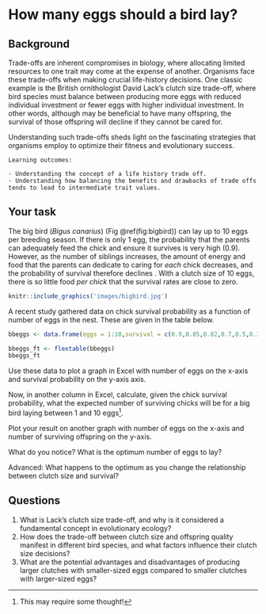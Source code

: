 # How many eggs should a bird lay?

## Background

Trade-offs are inherent compromises in biology, where allocating limited resources to one trait may come at the expense of another. Organisms face these trade-offs when making crucial life-history decisions. One classic example is the British ornithologist David Lack's clutch size trade-off, where bird species must balance between producing more eggs with reduced individual investment or fewer eggs with higher individual investment. In other words, although may be beneficial  to have many offspring, the survival of those offspring will decline if they cannot be cared for.

Understanding such trade-offs sheds light on the fascinating strategies that organisms employ to optimize their fitness and evolutionary success.


```block
Learning outcomes: 

- Understanding the concept of a life history trade off.
- Understanding how balancing the benefits and drawbacks of trade offs tends to lead to intermediate trait values.

```


## Your task

The big bird (*Bigus canarius*) (Fig  \@ref(fig:bigbird)) can lay up to 10 eggs per breeding season. If there is only 1 egg, the probability that the parents can adequately feed the chick and ensure it survives is very high (0.9). However, as the number of siblings increases, the amount of energy and food that the parents can dedicate to caring for *each* chick decreases, and the probability of survival therefore declines . With a clutch size of 10 eggs, there is so little food *per chick* that the survival rates are close to zero.

```r
knitr::include_graphics('images/bigbird.jpg')
```

A recent study gathered data on chick survival probability as a function of number of eggs in the nest. These are given in the table below. 

```r
bbeggs <- data.frame(eggs = 1:10,survival = c(0.9,0.85,0.82,0.7,0.5,0.3,0.22,0.15,0.1,0.05))

bbeggs_ft <- flextable(bbeggs)
bbeggs_ft 

```

Use these data to plot a graph in Excel with number of eggs on the x-axis and survival probability on the y-axis axis.

Now, in another column in Excel, calculate, given the chick survival probability, what the expected number of surviving chicks will be for a big bird laying between 1 and 10 eggs^[This may require some thought!].

Plot your result on another graph with number of eggs on the x-axis and number of surviving offspring on the y-axis.

What do you notice? What is the optimum number of eggs to lay? 

Advanced: What happens to the optimum as you change the relationship between clutch size and survival?


## Questions

1. What is Lack's clutch size trade-off, and why is it considered a fundamental concept in evolutionary ecology?
2. How does the trade-off between clutch size and offspring quality manifest in different bird species, and what factors influence their clutch size decisions?
3. What are the potential advantages and disadvantages of producing larger clutches with smaller-sized eggs compared to smaller clutches with larger-sized eggs?

